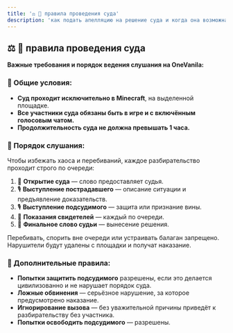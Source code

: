 ```yaml
---
title: '⚖️ 📖 правила проведения суда'
description: 'как подать апелляцию на решение суда и когда она возможна'
---
```


## ⚖️ 📖 правила проведения суда

**Важные требования и порядок ведения слушания на OneVanila:**

### 📌 Общие условия:
- **Суд проходит исключительно в Minecraft**, на выделенной площадке.
- **Все участники суда обязаны быть в игре и с включённым голосовым чатом.**
- **Продолжительность суда не должна превышать 1 часа.**

### 📌 Порядок слушания:
Чтобы избежать хаоса и перебиваний, каждое разбирательство проходит строго по очереди:

1. 📢 **Открытие суда** — слово предоставляет судья.
2. 🎙️ **Выступление пострадавшего** — описание ситуации и предъявление доказательств.
3. 🎙️ **Выступление подсудимого** — защита или признание вины.
4. 👥 **Показания свидетелей** — каждый по очереди.
5. 📜 **Финальное слово судьи** — вынесение решения.

<Alert type="info" title="Важно">
  Перебивать, спорить вне очереди или устраивать балаган запрещено.
  Нарушители будут удалены с площадки и получат наказание.
</Alert>

### 📌 Дополнительные правила:
- **Попытки защитить подсудимого** разрешены, если это делается цивилизованно и не нарушает порядок суда.
- **Ложные обвинения** — серьёзное нарушение, за которое предусмотрено наказание.
- **Игнорирование вызова** —  без уважительной причины приведёт к разбирательству без участника.
- **Попытки освободить подсудимого** — разрешены.
